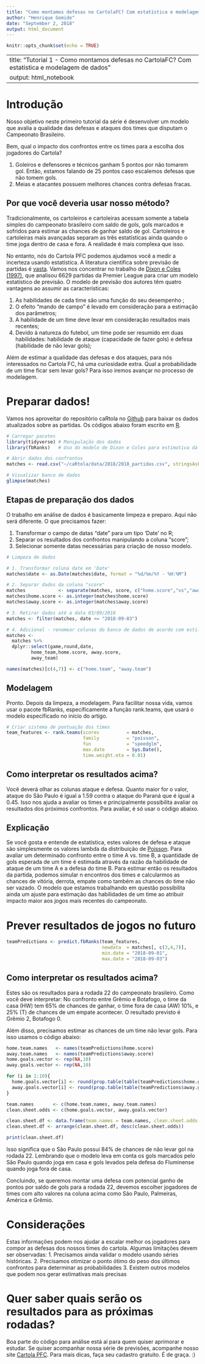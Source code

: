 ```yaml
---
title: "Como montamos defesas no CartolaFC? Com estatística e modelagem de dados"
author: "Henrique Gomide"
date: "September 2, 2018"
output: html_document
---
```


```r
knitr::opts_chunk$set(echo = TRUE)
```

---
title: "Tutorial 1 - Como montamos defesas no CartolaFC? Com estatística e modelagem de dados"
output: html_notebook
---

# Introdução

Nosso objetivo neste primeiro tutorial da série é desenvolver um modelo que avalia a qualidade das defesas e ataques dos times que disputam o Campeonato Brasileiro.

Bem, qual o impacto dos confrontos entre os times para a escolha dos jogadores do Cartola?

1. Goleiros e defensores e técnicos ganham 5 pontos por não tomarem gol. Então, estamos falando de 25 pontos caso escalemos defesas que não tomem gols.
2. Meias e atacantes possuem melhores chances contra defesas fracas.

## Por que você deveria usar nosso método?

Tradicionalmente, os cartoleiros e cartoleiras acessam somente a tabela simples do campeonato brasileiro com saldo de gols, gols marcados e sofridos para estimar as chances de ganhar saldo de gol. Cartoleiros e cartoleiras mais avançadas separam as três estatísticas ainda quando o time joga dentro de casa e fora. A realidade é mais complexa que isso.

No entanto, nós do Cartola PFC podemos ajudamos você a medir a incerteza usando estatística. A literatura científica sobre previsão de partidas é [vasta](https://scholar.google.com.br/scholar?hl=pt-BR&as_sdt=0%2C5&q=soccer+match+prediction&btnG=&oq=soccer+match). Vamos nos concentrar no trabalho de [Dixon e Coles (1997)](https://rss.onlinelibrary.wiley.com/doi/abs/10.1111/1467-9876.00065), que analisou 6629 partidas da Premier League para criar um modelo estatístico de previsão. O modelo de previsão dos autores têm quatro vantagens ao assumir as características:

1. As habilidades de cada time são uma função do seu desempenho ;
2. O efeito "mando de campo" é levado em consideração para a estimação dos parâmetros;
3. A habilidade de um time deve levar em consideração resultados mais recentes;
4. Devido à natureza do futebol, um time pode ser resumido em duas habilidades: habilidade de ataque (capacidade de fazer gols) e defesa (habilidade de não levar gols);

Além de estimar a qualidade das defesas e dos ataques, para nós interessados no Cartola FC, há uma curiosidade extra. Qual a probabilidade de um time ficar sem levar gols? Para isso iremos avançar no processo de modelagem.

# Preparar dados!

Vamos nos aproveitar do repositório caRtola no [Github](https://github.com/henriquepgomide/caRtola) para baixar os dados atualizados sobre as partidas. Os códigos abaixo foram escrito em [R](https://www.r-project.org).

```r
# Carregar pacotes
library(tidyverse) # Manipulação dos dados
library(fbRanks)   # Uso do modelo de Dixon e Coles para estimativa da força de um time

# Abrir dados dos confrontos
matches <- read.csv("~/caRtola/data/2018/2018_partidas.csv", stringsAsFactors = FALSE)
```

```r
# Visualizar banco de dados
glimpse(matches)
```

## Etapas de preparação dos dados

O trabalho em análise de dados é basicamente limpeza e preparo. Aqui não será diferente. O que precisamos fazer:

1. Transformar o campo de datas "date" para um tipo 'Date' no R;
2. Separar os resultados dos confrontos manipulando a coluna "score";
3. Selecionar somente datas necessárias para criação de nosso modelo.


```r
# Limpeza de dados

# 1. Transformar coluna date em 'Date'
matches$date <- as.Date(matches$date, format = "%d/%m/%Y - %H:%M")

# 2. Separar dados da coluna "score"
matches            <- separate(matches, score, c("home.score","vs","away.score"), convert = TRUE)
matches$home.score <- as.integer(matches$home.score)
matches$away.score <- as.integer(matches$away.score)

# 3. Retirar dados até a data 03/09/2018
matches <- filter(matches, date <= "2018-09-03")

# 4. Adicional - renomear colunas do banco de dados de acordo com estilo R
matches <- 
  matches %>%
  dplyr::select(game,round,date,
         home_team,home.score, away.score,
         away_team)

names(matches)[c(4,7)] <- c("home.team", "away.team")
```

## Modelagem

Pronto. Depois da limpeza, a modelagem. Para facilitar nossa vida, vamos usar o pacote fbRanks, especificamente a função rank.teams, que usará o modelo especificado no início do artigo.

```r
# Criar sistema de pontuação dos times
team_features <- rank.teams(scores          = matches, 
                            family          = "poisson",
                            fun             = "speedglm",
                            max.date        = Sys.Date(),
                            time.weight.eta = 0.01)
```

## Como interpretar os resultados acima?

Você deverá olhar as colunas ataque e defesa. Quanto maior for o valor, ataque do São Paulo é igual a 1.59 contra o ataque do Paraná que é igual a 0.45. Isso nos ajuda a avaliar os times e principalmente possibilita avaliar os resultados dos próximos confrontos. Para avaliar, é só usar o código abaixo.

## Explicação
Se você gosta e entende de estatística, estes valores de defesa e ataque são simplesmente os valores lambda da distribuição de [Poisson](https://en.wikipedia.org/wiki/Poisson_distribution). Para avaliar um determinado confronto entre o time A vs. time B, a quantidade de gols esperada de um time é estimada através da razão da habilidade de ataque de um time A e a defesa do time B. Para estimar então os resultados da partida, podemos simular n encontros dos times e calcularmos as chances de vitória, derrota, empate como também as chances do time não ser vazado. O modelo que estamos trabalhando em questão possibilita ainda um ajuste para estimação das habilidades de um time ao atribuir impacto maior aos jogos mais recentes do campeonato.

# Prever resultados de jogos no futuro

```r
teamPredictions <- predict.fbRanks(team_features, 
                                   newdata  = matches[, c(3,4,7)],
                                   min.date = "2018-09-01",
                                   max.date = "2018-09-03")
```

## Como interpretar os resultados acima?

Estes são os resultados para a rodada 22 do campeonato brasileiro. Como você deve interpretar: No confronto entre Grêmio e Botafogo, o time da casa (HW) tem 65% de chances de ganhar, o time fora de casa (AW) 10%, e 25% (T) de chances de um empate acontecer. O resultado previsto é Grêmio 2, Botafogo 0.

Além disso, precisamos estimar as chances de um time não levar gols. Para isso usamos o código abaixo:

```r
home.team.names   <- names(teamPredictions$home.score)
away.team.names   <- names(teamPredictions$away.score)
home.goals.vector <- rep(NA,10)
away.goals.vector <- rep(NA,10)

for (i in 1:10){
  home.goals.vector[i] <- round(prop.table(table(teamPredictions$home.goals[i,] == 0))[1],2)
  away.goals.vector[i] <- round(prop.table(table(teamPredictions$away.goals[i,] == 0))[1],2)
}

team.names       <- c(home.team.names, away.team.names)
clean.sheet.odds <- c(home.goals.vector, away.goals.vector)

clean.sheet.df <- data.frame(team.names = team.names, clean.sheet.odds = clean.sheet.odds*100)
clean.sheet.df <- arrange(clean.sheet.df, desc(clean.sheet.odds))

print(clean.sheet.df)
```

Isso significa que o São Paulo possui 84% de chances de não levar gol na rodada 22. Lembrando que o modelo leva em conta os gols marcados pelo São Paulo quando joga em casa e gols levados pela defesa do Fluminense quando joga fora de casa.

Concluindo, se queremos montar uma defesa com potencial ganho de pontos por saldo de gols para a rodada 22, devemos escolher jogadores de times com alto valores na coluna acima como São Paulo, Palmeiras, América e Grêmio.

# Considerações

Estas informações podem nos ajudar a escalar melhor os jogadores para compor as defesas dos nossos times do cartola. Algumas limitações devem ser observadas:
1. Precisamos ainda validar o modelo usando séries históricas.
2. Precisamos otimizar o ponto ótimo do peso dos últimos confrontos para determinar as probabilidades
3. Existem outros modelos que podem nos gerar estimativas mais precisas

# Quer saber quais serão os resultados para as próximas rodadas?

Boa parte do código para análise está aí para quem quiser aprimorar e estudar. Se quiser acompanhar nossa série de previsões, acompanhe nosso site [Cartola PFC](https://www.cartolapfc.com.br). Para mais dicas, faça seu cadastro gratuito. É de graça. :)

